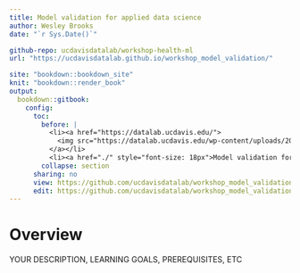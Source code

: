 ```yaml
---
title: Model validation for applied data science
author: Wesley Brooks
date: "`r Sys.Date()`"

github-repo: ucdavisdatalab/workshop-health-ml
url: "https://ucdavisdatalab.github.io/workshop_model_validation/"

site: "bookdown::bookdown_site"
knit: "bookdown::render_book"
output:
  bookdown::gitbook:
    config:
      toc:
        before: |
          <li><a href="https://datalab.ucdavis.edu/">
            <img src="https://datalab.ucdavis.edu/wp-content/uploads/2019/07/datalab-logo-full-color-rgb-1.png" style="height: 100%; width: 100%; object-fit: contain" />
          </a></li>
          <li><a href="./" style="font-size: 18px">Model validation for applied data science</a></li>
        collapse: section
      sharing: no
      view: https://github.com/ucdavisdatalab/workshop_model_validation/blob/master/%s
      edit: https://github.com/ucdavisdatalab/workshop_model_validation/edit/master/%s
---
```


# Overview {-}

YOUR DESCRIPTION, LEARNING GOALS, PREREQUISITES, ETC
